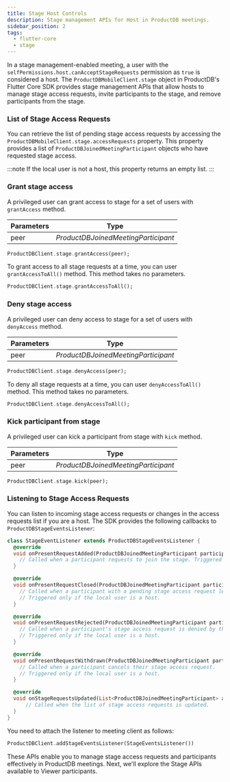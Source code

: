 ```yaml
---
title: Stage Host Controls
description: Stage management APIs for Host in ProductDB meetings.
sidebar_position: 2
tags:
  - flutter-core
  - stage
---
```


In a stage management-enabled meeting, a user with the `selfPermissions.host.canAcceptStageRequests` permission as `true` is
considered a host. The `ProductDBMobileClient.stage` object in ProductDB's Flutter Core SDK provides stage management APIs that allow hosts to
manage stage access requests, invite participants to the stage, and remove participants from the stage.

### List of Stage Access Requests

You can retrieve the list of pending stage access requests by accessing the `ProductDBMobileClient.stage.accessRequests` property. This property
provides a list of `ProductDBJoinedMeetingParticipant` objects who have requested stage access.

:::note
If the local user is not a host, this property returns an empty list.
:::

### Grant stage access

A privileged user can grant access to stage for a set of users with `grantAccess` method.

| **Parameters** | **Type**                       |
| -------------- | ------------------------------ |
| peer           | _ProductDBJoinedMeetingParticipant_ |

```dart
ProductDBClient.stage.grantAccess(peer);
```

To grant access to all stage requests at a time, you can user `grantAccessToAll()` method. This method takes no parameters.

```dart
ProductDBClient.stage.grantAccessToAll();
```

### Deny stage access

A privileged user can deny access to stage for a set of users with `denyAccess` method.

| **Parameters** | **Type**                       |
| -------------- | ------------------------------ |
| peer           | _ProductDBJoinedMeetingParticipant_ |

```dart
ProductDBClient.stage.denyAccess(peer);
```

To deny all stage requests at a time, you can user `denyAccessToAll()` method. This method takes no parameters.

```dart
ProductDBClient.stage.denyAccessToAll();
```

### Kick participant from stage

A privileged user can kick a participant from stage with `kick` method.

| **Parameters** | **Type**                       |
| -------------- | ------------------------------ |
| peer           | _ProductDBJoinedMeetingParticipant_ |

```dart
ProductDBClient.stage.kick(peer);
```

### Listening to Stage Access Requests

You can listen to incoming stage access requests or changes in the access requests list if you are a host. The SDK provides the
following callbacks to `ProductDBStageEventsListener`:

```dart
class StageEventListener extends ProductDBStageEventsListener {
  @override
  void onPresentRequestAdded(ProductDBJoinedMeetingParticipant participant) {
    // Called when a participant requests to join the stage. Triggered only if the local user is a host.
  }

  @override
  void onPresentRequestClosed(ProductDBJoinedMeetingParticipant participant) {
    // Called when a participant with a pending stage access request leaves the meeting.
    // Triggered only if the local user is a host.
  }

  @override
  void onPresentRequestRejected(ProductDBJoinedMeetingParticipant participant) {
    // Called when a participant's stage access request is denied by the host.
    // Triggered only if the local user is a host.
  }

  @override
  void onPresentRequestWithdrawn(ProductDBJoinedMeetingParticipant participant) {
    // Called when a participant cancels their stage access request.
    // Triggered only if the local user is a host.
  }

  @override
  void onStageRequestsUpdated(List<ProductDBJoinedMeetingParticipant> accessRequests) {
      // Called when the list of stage access requests is updated.
  }
}
```

You need to attach the listener to meeting client as follows:

```dart
ProductDBClient.addStageEventsListener(StageEventsListener())
```

These APIs enable you to manage stage access requests and participants effectively in ProductDB meetings. Next, we'll explore the
Stage APIs available to Viewer participants.
